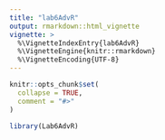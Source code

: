 ```yaml
---
title: "lab6AdvR"
output: rmarkdown::html_vignette
vignette: >
  %\VignetteIndexEntry{lab6AdvR}
  %\VignetteEngine{knitr::rmarkdown}
  %\VignetteEncoding{UTF-8}
---
```


```r
knitr::opts_chunk$set(
  collapse = TRUE,
  comment = "#>"
)
```

```r
library(Lab6AdvR)
```
